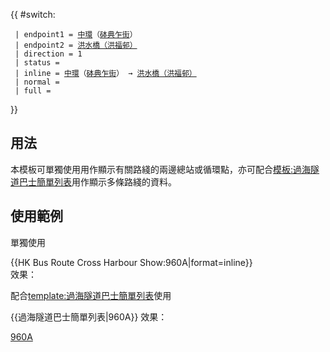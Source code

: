 {{Error|錯誤：此模板已停用。請見[[Template:HK Bus Route Cross Harbour/doc]]。}}{{ #switch: {{{format|}}}
  | endpoint1 = [[中環]]（[[砵典乍街]]）
  | endpoint2 = [[洪福邨公共運輸交匯處|洪水橋（洪福邨）]]
  | direction = 1
  | status = {{HK Bus Status|A}}
  | inline = [[中環]]（[[砵典乍街]]） → [[洪福邨公共運輸交匯處|洪水橋（洪福邨）]]
  | normal =
  | full =
}}<noinclude>
==用法==
本模板可單獨使用用作顯示有關路綫的兩邊總站或循環點，亦可配合[[模板:過海隧道巴士簡單列表]]用作顯示多條路綫的資料。

==使用範例==
;單獨使用
<nowiki>{{HK Bus Route Cross Harbour Show:960A|format=inline}}</nowiki><br>
效果：{{HK Bus Route Cross Harbour Show:960A|format=inline}}

;配合[[template:過海隧道巴士簡單列表]]使用
<nowiki>{{過海隧道巴士簡單列表|960A}}</nowiki>
效果：{{過海隧道巴士簡單列表|960A}}
[[Category:過海隧道巴士路線模板|960A]]</noinclude>